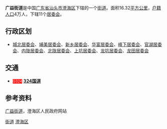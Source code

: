 {{中国乡级行政区
| 行政区全称 = 广益街道
| 景观照片文件名 =
| 景观照片描述 =
| 汉语拼音 = Guangyi Jiedao
| 通用拼音 =
| 注音符號 =
| 其它标音类型1 =
| 其它标音1 =
| 其它标音类型2 =
| 其它标音2 =
| 其它语言类型1 = [[英语|英语]]
| 其它语言地名1 = Guangyi Sub-district
| 其它语言类型2 =
| 其它语言地名2 =
| 上级行政区 = [[广东省|广东省]][[汕头市|汕头市]][[澄海区|澄海区]]
| 行政区类别 = [[街道_(行政区划)|街道]]
| 行政区划代码 =
| 地理坐标 =
| 总面积 = 16.32[[平方公里|平方公里]]
| 户籍人口 = 39,921人
| 户籍人口年份 = 2003年
| 常住人口 =
| 常住人口年份 =
| 人口密度 = 2,446人/平方公里
| 行政区划 = 辖11个[[居委会|居委会]]
| 官方网站 =
| 政府驻地 =
| 邮政编码 = 515800
| 毗邻行政区 = [[凤翔街道|凤翔街道]] <br> '''广益街道''' <br> [[上华镇|上华镇]]  <br> [[莲下镇|莲下镇]]
| 位置图文件名 = Location_of_Guangyi_Subdistrict_in_Chenghai_District_of_Shantou.svg
| 位置图描述 = 广益街道位于澄海区的位置

}}
'''广益街道'''是中国[[广东省|广东省]][[汕头市|汕头市]][[澄海区|澄海区]]下辖的一个[[街道_(行政区划)|街道]]。面积16.32[[平方公里|平方公里]]，[[户籍人口|户籍人口]]4万人，下辖11个[[居委会|居委会]]。

== 行政区划 ==
* [[城北居委会|城北居委会]]、[[埔美居委会|埔美居委会]]、[[新乡居委会|新乡居委会]]、[[华富居委会|华富居委会]]、[[峰下居委会|峰下居委会]]、[[官湖居委会|官湖居委会]]、[[内陇居委会|内陇居委会]]、[[北陇居委会|北陇居委会]]、[[上坑居委会|上坑居委会]]、[[龙坑居委会|龙坑居委会]]、[[龙田居委会|龙田居委会]]


== 交通 ==
*<span style="background:red; color:white; font-size:smaller">G324</span> '''[[324国道|324国道]]'''

== 参考资料 ==
[https://web.archive.org/web/20091230073305/http://www.gdchenghai.gov.cn/chgk/gyjd.htm 广益街道]，澄海区人民政府网站

{{Geographic Location (8-way)
 | 西北 = [[上华镇|上华镇]]
 | 北 = [[莲下镇|莲下镇]]
 | 東北 = [[莲下镇|莲下镇]]
 | 西 = [[上华镇|上华镇]]
 | 中央 = '''广益街道'''
 | 東 = [[凤翔街道|凤翔街道]]
 | 西南 = [[澄华街道|澄华街道]] 
 | 南 = [[澄华街道|澄华街道]] 
 | 東南 = [[凤翔街道|凤翔街道]] 
}}

{{GD-stub}}
{{汕头市澄海区行政区划}}
[[category:澄海区行政区划|街道]]
[[category:汕头街道_(行政区划)|澄海区]]